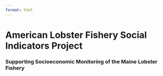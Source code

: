 ```yaml
---
format: html
---
```


```{=html}
<style>
  body {
  background-image: url("https://github.com/Social-Oceans-Lab/social-indicators-project/blob/main/images/lob_boats.JPG?raw=true");
  background-size: cover;
  background-repeat: no-repeat;
}
  
</style>
```

# American Lobster Fishery Social Indicators Project

### Supporting Socioeconomic Monitoring of the Maine Lobster Fishery
